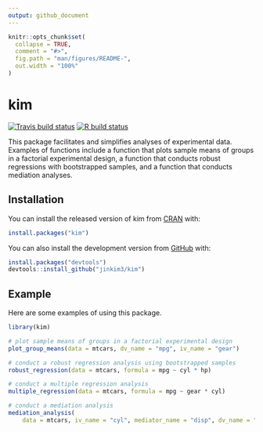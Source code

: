 ```yaml
---
output: github_document
---
```


<!-- README.md is generated from README.Rmd. Please edit that file -->

```r
knitr::opts_chunk$set(
  collapse = TRUE,
  comment = "#>",
  fig.path = "man/figures/README-",
  out.width = "100%"
)
```
# kim

<!-- badges: start -->
[![Travis build status](https://travis-ci.com/jinkim3/kim.svg?branch=master)](https://travis-ci.com/jinkim3/kim)
[![R build status](https://github.com/jinkim3/kim/workflows/R-CMD-check/badge.svg)](https://github.com/jinkim3/kim/actions)
<!-- badges: end -->

This package facilitates and simplifies analyses of experimental data. 
Examples of functions include a function that plots sample means of groups 
in a factorial experimental design, a function that conducts robust 
regressions with bootstrapped samples, and a function that conducts 
mediation analyses.

## Installation

You can install the released version of kim 
from [CRAN](https://CRAN.R-project.org) with:

``` r
install.packages("kim")
```

You can also install the development version from
[GitHub](https://github.com/) with:

``` r
install.packages("devtools")
devtools::install_github("jinkim3/kim")
```

## Example

Here are some examples of using this package.

```r
library(kim)

# plot sample means of groups in a factorial experimental design
plot_group_means(data = mtcars, dv_name = "mpg", iv_name = "gear")

# conduct a robust regression analysis using bootstrapped samples
robust_regression(data = mtcars, formula = mpg ~ cyl * hp)

# conduct a multiple regression analysis
multiple_regression(data = mtcars, formula = mpg ~ gear * cyl)

# conduct a mediation analysis
mediation_analysis(
    data = mtcars, iv_name = "cyl", mediator_name = "disp", dv_name = "mpg")
```

